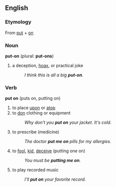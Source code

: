 ==English==

===Etymology===
From [[put]] + [[on]]

===Noun===
'''put-on''' (plural: '''put-ons''')

# a deception, [[hoax]], or  practical joke 
#: ''I think this is all a big '''put-on'''.''

===Verb===
'''put on''' (puts on, putting on)

# to place [[upon]] or [[atop]]
# to [[don]] clothing or equipment
#: ''Why don't you '''put on''' your jacket. It's cold.''
# to prescribe (medicine)
#: ''The doctor '''put me on''' pills for my allergies.''
# to [[fool]], [[kid]], [[deceive]] (putting one on)
#:''You must be '''putting me on'''.''
# to play recorded music
#: ''I'll '''put on''' your favorite record.''